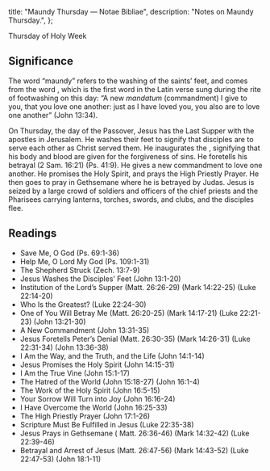   title: "Maundy Thursday — Notae Bibliae",
  description: "Notes on Maundy Thursday.",
};

<Initial text="Maundy Thursday" />

Thursday of Holy Week

## Significance

The word “maundy” refers to the washing of the saints’ feet, and comes from the word *<Definition lang="latin" anchor="mandatum" text="mandatum" />*, which is the first word in the Latin verse sung during the rite of footwashing on this day: “A new *mandatum* (commandment) I give to you, that you love one another: just as I have loved you, you also are to love one another” (John 13:34).

On Thursday, the day of the Passover, Jesus has the Last Supper with the apostles in Jerusalem. He washes their feet to signify that disciples are to serve each other as Christ served them. He inaugurates the <Definition lang="greek" anchor="eukharistia" text="Eucharist" />, signifying that his body and blood are given for the forgiveness of sins. He foretells his betrayal (2 Sam. 16:21) (Ps. 41:9). He gives a new commandment to love one another. He promises the Holy Spirit, and prays the High Priestly Prayer. He then goes to pray in Gethsemane where he is betrayed by Judas. Jesus is seized by a large crowd of soldiers and officers of the chief priests and the Pharisees carrying lanterns, torches, swords, and clubs, and the disciples flee.

## Readings

- Save Me, O God (Ps. 69:1-36)
- Help Me, O Lord My God (Ps. 109:1-31)
- The Shepherd Struck (Zech. 13:7-9)
- Jesus Washes the Disciples’ Feet (John 13:1-20)
- Institution of the Lord’s Supper (Matt. 26:26-29) (Mark 14:22-25) (Luke 22:14-20)
- Who Is the Greatest? (Luke 22:24-30)
- One of You Will Betray Me (Matt. 26:20-25) (Mark 14:17-21) (Luke 22:21-23) (John 13:21-30)
- A New Commandment (John 13:31-35)
- Jesus Foretells Peter’s Denial (Matt. 26:30-35) (Mark 14:26-31) (Luke 22:31-34) (John 13:36-38)
- I Am the Way, and the Truth, and the Life (John 14:1-14)
- Jesus Promises the Holy Spirit (John 14:15-31)
- I Am the True Vine (John 15:1-17)
- The Hatred of the World (John 15:18-27) (John 16:1-4)
- The Work of the Holy Spirit (John 16:5-15)
- Your Sorrow Will Turn into Joy (John 16:16-24)
- I Have Overcome the World (John 16:25-33)
- The High Priestly Prayer (John 17:1-26)
- Scripture Must Be Fulfilled in Jesus (Luke 22:35-38)
- Jesus Prays in Gethsemane ( Matt. 26:36-46) (Mark 14:32-42) (Luke 22:39-46)
- Betrayal and Arrest of Jesus (Matt. 26:47-56) (Mark 14:43-52) (Luke 22:47-53) (John 18:1-11)
